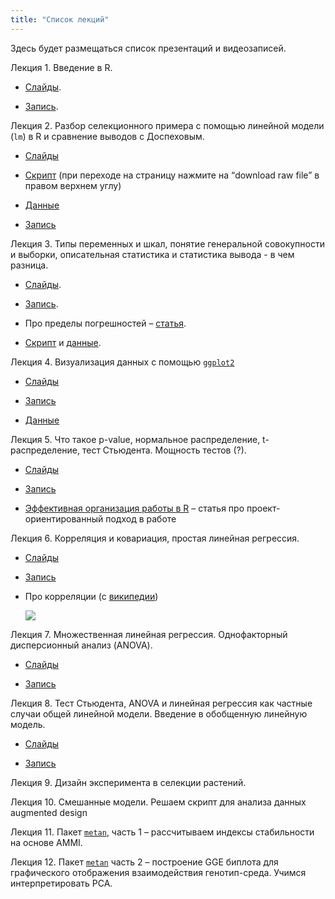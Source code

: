```yaml
---
title: "Список лекций"
---
```


Здесь будет размещаться список презентаций и видеозаписей.

Лекция 1. Введение в R.

-   [Слайды](lecture1.qmd).

-   [Запись](https://drive.google.com/drive/folders/1yJvMjnJbLjYiStoRcBMN5DPSs9ooJzOc?usp=drive_link).

Лекция 2. Разбор селекционного примера с помощью линейной модели (`lm`) в R и сравнение выводов с Доспеховым.

-   [Слайды](https://github.com/ubogoeva/stats_for_plants/blob/master/%D0%9F%D1%80%D0%B5%D0%B7%D0%B5%D0%BD%D1%82%D0%B0%D1%86%D0%B8%D1%8F_2_%D0%BB%D0%B5%D0%BA%D1%86%D0%B8%D1%8F.pdf)

-   [Скрипт](https://github.com/ubogoeva/stats_for_plants/blob/master/lm_factor_analysis.R) (при переходе на страницу нажмите на "download raw file" в правом верхнем углу)

-   [Данные](https://github.com/ubogoeva/stats_for_plants/raw/master/Wheat_density_terms.xlsx)

-   [Запись](https://drive.google.com/drive/folders/1UMScd2PCxN9ddSdvPQgwzJTYDnp9lgOF)

Лекция 3. Типы переменных и шкал, понятие генеральной совокупности и выборки, описательная статистика и статистика вывода - в чем разница.

-   [Слайды](lecture3.qmd).

-   [Запись](https://drive.google.com/drive/folders/1uZ7gHeIdHJN0mOE0c5RCWs4NM76LCVfB).

-   Про пределы погрешностей -- [статья](https://ubogoeva.github.io/R4Analytics/posts/types_of_error_bars.html).

-   [Скрипт](https://github.com/ubogoeva/stats_for_plants/blob/master/lesson3_variance_calc.R) и [данные](https://github.com/ubogoeva/stats_for_plants/raw/master/data/ANOVA%20single%20location%20EPBA6.xlsx).

Лекция 4. Визуализация данных с помощью [`ggplot2`](https://ggplot2.tidyverse.org/)

-   [Слайды](lecture4.qmd)

-   [Запись](https://drive.google.com/drive/folders/11Xv6diR9C0qk9C7n0T7Hh4qTXeZa66wP)

-   [Данные](https://github.com/ubogoeva/stats_for_plants/raw/master/data/sa.xlsx)

Лекция 5. Что такое p-value, нормальное распределение, t-распределение, тест Стьюдента. Мощность тестов (?).

-   [Слайды](lecture5.qmd)

-   [Запись](https://drive.google.com/drive/folders/1zNy0RqKQh44GsYs3eB9UFdxSVEE7QiLv)

-   [Эффективная организация работы в R](https://telegra.ph/R-how-to-organize-work-08-08) -- статья про проект-ориентированный подход в работе

Лекция 6. Корреляция и ковариация, простая линейная регрессия.

-   [Слайды](lecture6.qmd)

-   [Запись](https://drive.google.com/drive/folders/1Cxqzd_xHTHUGwVtLhOVY0NOytCkers5f)

-   Про корреляции (с [википедии](https://en.wikipedia.org/wiki/Correlation))

    ![](https://upload.wikimedia.org/wikipedia/commons/thumb/d/d4/Correlation_examples2.svg/1200px-Correlation_examples2.svg.png)

Лекция 7. Множественная линейная регрессия. Однофакторный дисперсионный анализ (ANOVA).

-   [Слайды](lecture7.qmd)

-   [Запись](https://drive.google.com/drive/folders/1OZmS-mxgxElgkFjgdSmHfMWR0W-pQdoL)

Лекция 8. Тест Стьюдента, ANOVA и линейная регрессия как частные случаи общей линейной модели. Введение в обобщенную линейную модель.

-   [Слайды](lecture8.qmd)

-   [Запись](https://drive.google.com/drive/folders/1Z9r5UgGZ5IgmrhjjoFhtGwhAlt9xNV6H?usp=sharing)

Лекция 9. Дизайн эксперимента в селекции растений.

Лекция 10. Смешанные модели. Решаем скрипт для анализа данных augmented design

Лекция 11. Пакет [`metan`](https://github.com/TiagoOlivoto/metan), часть 1 -- рассчитываем индексы стабильности на основе AMMI.

Лекция 12. Пакет [`metan`](https://github.com/TiagoOlivoto/metan) часть 2 -- построение GGE биплота для графического отображения взаимодействия генотип-среда. Учимся интерпретировать РСА.
